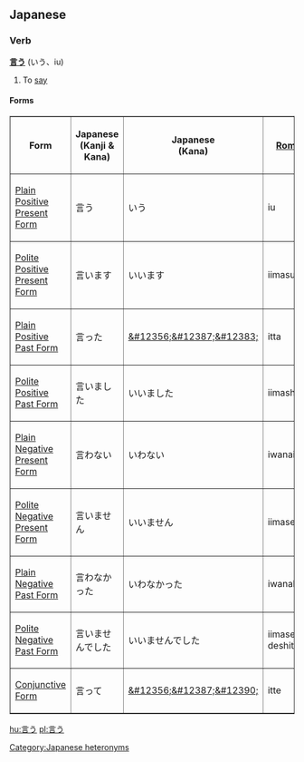 ==Japanese==

=== Verb ===
'''[[言]]う''' (いう、iu)
#To [[say]]

==== Forms ====

<TABLE border>

<TR>
<TH>Form</TH>
<TH>Japanese<BR>(Kanji & Kana)</TH>
<TH>Japanese<BR>(Kana)</TH>
<TH>[[Romaji]]</TH>
<TH>Translation</TH>
</TR>

<TR>
<TD>[[Japanese Plain Positive Present Form|Plain Positive Present Form]]</TD>
<TD>&#35328;&#12358;</TD>
<TD>&#12356;&#12358;</TD>
<TD>iu</TD>
<TD>To say</TD>
</TR>

<TR>
<TD>[[Japanese Polite Positive Present Form|Polite Positive Present Form]]</TD>
<TD>&#35328;&#12356;&#12414;&#12377;</TD>
<TD>&#12356;&#12356;&#12414;&#12377;</TD>
<TD>iimasu</TD>
<TD>To say</TD>
</TR>

<TR>
<TD>[[Japanese Plain Positive Past Form|Plain Positive Past Form]]</TD>
<TD>&#35328;&#12387;&#12383;</TD>
<TD>[[&#12356;&#12387;&#12383;]]</TD>
<TD>itta</TD>
<TD>To have said</TD>
</TR>

<TR>
<TD>[[Japanese Polite Positive Past Form|Polite Positive Past Form]]</TD>
<TD>&#35328;&#12356;&#12414;&#12375;&#12383;</TD>
<TD>&#12356;&#12356;&#12414;&#12375;&#12383;</TD>
<TD>iimashita</TD>
<TD>To have said</TD>
</TR>

<TR>
<TD>[[Japanese Plain Negative Present Form|Plain Negative Present Form]]</TD>
<TD>&#35328;&#12431;&#12394;&#12356;</TD>
<TD>&#12356;&#12431;&#12394;&#12356;</TD>
<TD>iwanai</TD>
<TD>To not say</TD>
</TR>

<TR>
<TD>[[Japanese Polite Negative Present Form|Polite Negative Present Form]]</TD>
<TD>&#35328;&#12356;&#12414;&#12379;&#12435;</TD>
<TD>&#12356;&#12356;&#12414;&#12379;&#12435;</TD>
<TD>iimasen</TD>
<TD>To not say</TD>
</TR>

<TR>
<TD>[[Japanese Plain Negative Past Form|Plain Negative Past Form]]</TD>
<TD>&#35328;&#12431;&#12394;&#12363;&#12387;&#12383;</TD>
<TD>&#12356;&#12431;&#12394;&#12363;&#12387;&#12383;</TD>
<TD>iwanakatta</TD>
<TD>To have not said</TD>
</TR>

<TR>
<TD>[[Japanese Polite Negative Past Form|Polite Negative Past Form]]</TD>
<TD>&#35328;&#12356;&#12414;&#12379;&#12435;&#12391;&#12375;&#12383;</TD>
<TD>&#12356;&#12356;&#12414;&#12379;&#12435;&#12391;&#12375;&#12383;</TD>
<TD>iimasen deshita</TD>
<TD>To have not said</TD>
</TR>

<TR>
<TD>[[Japanese Conjunctive Form|Conjunctive Form]]</TD>
<TD>&#35328;&#12387;&#12390;</TD>
<TD>[[&#12356;&#12387;&#12390;]]</TD>
<TD>itte</TD>
<TD>saying</TD>
</TR>

</TABLE>

[[Category:Japanese heteronyms]]

[[hu:言う]]
[[pl:言う]]